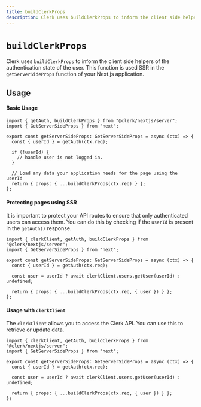 ```yaml
---
title: buildClerkProps
description: Clerk uses buildClerkProps to inform the client side helpers of the authentication state of the user. This function is used SSR in the getServerSideProps function of your Next.js application.
---
```



# `buildClerkProps`

Clerk uses `buildClerkProps` to inform the client side helpers of the authentication state of the user. This function is used SSR in the `getServerSideProps` function of your Next.js application.

## Usage

#### Basic Usage

```tsx filename="pages/myServerSidePage" copy
import { getAuth, buildClerkProps } from "@clerk/nextjs/server";
import { GetServerSideProps } from "next";

export const getServerSideProps: GetServerSideProps = async (ctx) => {
  const { userId } = getAuth(ctx.req);

  if (!userId) {
    // handle user is not logged in.
  }

  // Load any data your application needs for the page using the userId
  return { props: { ...buildClerkProps(ctx.req) } };
};
```

#### Protecting pages using SSR

It is important to protect your API routes to ensure that only authenticated users can access them. You can do this by checking if the `userId` is present in the `getAuth()` response.

```tsx filename="pages/api/example.ts" copy
import { clerkClient, getAuth, buildClerkProps } from "@clerk/nextjs/server";
import { GetServerSideProps } from "next";

export const getServerSideProps: GetServerSideProps = async (ctx) => {
  const { userId } = getAuth(ctx.req);

  const user = userId ? await clerkClient.users.getUser(userId) : undefined;

  return { props: { ...buildClerkProps(ctx.req, { user }) } };
};
```

#### Usage with `clerkClient`

The `clerkClient` allows you to access the Clerk API. You can use this to retrieve or update data.

```tsx filename="pages/api/example.ts" copy
import { clerkClient, getAuth, buildClerkProps } from "@clerk/nextjs/server";
import { GetServerSideProps } from "next";

export const getServerSideProps: GetServerSideProps = async (ctx) => {
  const { userId } = getAuth(ctx.req);

  const user = userId ? await clerkClient.users.getUser(userId) : undefined;

  return { props: { ...buildClerkProps(ctx.req, { user }) } };
};
```
